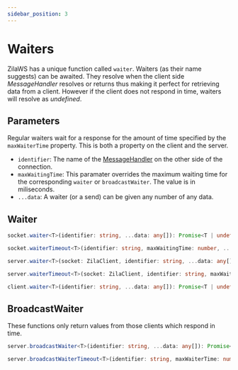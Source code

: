 ```yaml
---
sidebar_position: 3
---
```


# Waiters

ZilaWS has a unique function called `waiter`. Waiters (as their name suggests) can be awaited.
They resolve when the client side *MessageHandler* resolves or returns thus making it perfect for retrieving data from a client.
However if the client does not respond in time, waiters will resolve as *undefined*.

## Parameters

Regular waiters wait for a response for the amount of time specified by the `maxWaiterTime` property. This is both a property on the client and the server.

* `identifier`: The name of the [MessageHandler](../../client-api/recieving-data#waiting-for-data) on the other side of the connection. 
* `maxWaitingTime`: This paramater overrides the maximum waiting time for the corresponding `waiter` or `broadcastWaiter`. The value is in miliseconds.
* `...data`: A waiter (or a send) can be given any number of any data.

## Waiter

<Tabs>
<TabItem value="Server" label="Server-side">

```ts
socket.waiter<T>(identifier: string, ...data: any[]): Promise<T | undefined>
```

```ts
socket.waiterTimeout<T>(identifier: string, maxWaitingTime: number, ...data: any[]): Promise<T | undefined>
```

<OR/>

```ts
server.waiter<T>(socket: ZilaClient, identifier: string, ...data: any[]): Promise<T | undefined>
```

```ts
server.waiterTimeout<T>(socket: ZilaClient, identifier: string, maxWaitingTime: number, ...data: any[]): Promise<T | undefined>
```

</TabItem>
<TabItem value="Client" label="Client-side">

```ts
client.waiter<T>(identifier: string, ...data: any[]): Promise<T | undefined>
```

</TabItem>
</Tabs>

## BroadcastWaiter

These functions only return values from those clients which respond in time.

```ts
server.broadcastWaiter<T>(identifier: string, ...data: any[]): Promise<Array<T>>
```

```ts
server.broadcastWaiterTimeout<T>(identifier: string, maxWaiterTime: number, ...data: any[]): Promise<Array<T>>
```